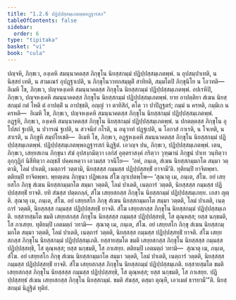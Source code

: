 ```yaml
---
title: "1.2.6 ปฏิปฺปสฺสมฺเภตพฺพอฏฺฐารสก"
tableOfContents: false
sidebar:
  order: 6
type: "tipitaka"
basket: "vi"
book: "cula"
---
```



<DynamicBreadcrumb />

<Division number="19" book="cula">

<Paragraph number="107" book="cula">
ปญฺจหิ, ภิกฺขเว, องฺเคหิ สมนฺนาคตสฺส ภิกฺขุโน นิยสฺสกมฺมํ ปฏิปฺปสฺสมฺเภตพฺพํ. น อุปสมฺปาเทติ, น นิสฺสยํ เทติ, น สามเณรํ อุปฏฺฐาเปติ, น ภิกฺขุโนวาทกสมฺมุติํ สาทิยติ, สมฺมโตปิ ภิกฺขุนิโย น โอวทติ—  อิเมหิ โข, ภิกฺขเว, ปญฺจหงฺเคหิ สมนฺนาคตสฺส ภิกฺขุโน นิยสฺสกมฺมํ ปฏิปฺปสฺสมฺเภตพฺพํ.
</Paragraph>

<Paragraph number="108" book="cula">
อปเรหิปิ, ภิกฺขเว, ปญฺจหงฺเคหิ สมนฺนาคตสฺส ภิกฺขุโน นิยสฺสกมฺมํ ปฏิปฺปสฺสมฺเภตพฺพํ. ยาย อาปตฺติยา สํเฆน นิยสฺสกมฺมํ กตํ โหติ ตํ อาปตฺติํ น อาปชฺชติ, อญฺญํ วา ตาทิสิกํ, ตโต วา ปาปิฏฺฐตรํ; กมฺมํ น ครหติ, กมฺมิเก น ครหติ—  อิเมหิ โข, ภิกฺขเว, ปญฺจหงฺเคหิ สมนฺนาคตสฺส ภิกฺขุโน นิยสฺสกมฺมํ ปฏิปฺปสฺสมฺเภตพฺพํ.
</Paragraph>

<Paragraph number="109" book="cula">
อฏฺฐหิ, ภิกฺขเว, องฺเคหิ สมนฺนาคตสฺส ภิกฺขุโน นิยสฺสกมฺมํ ปฏิปฺปสฺสมฺเภตพฺพํ. น ปกตตฺตสฺส ภิกฺขุโน อุโปสถํ ฐเปติ, น ปวารณํ ฐเปติ, น สวจนียํ กโรติ, น อนุวาทํ ปฏฺฐเปติ, น โอกาสํ กาเรติ, น โจเทติ, น สาเรติ, น ภิกฺขูหิ สมฺปโยเชติ—  อิเมหิ โข, ภิกฺขเว, อฏฺฐหงฺเคหิ สมนฺนาคตสฺส ภิกฺขุโน นิยสฺสกมฺมํ ปฏิปฺปสฺสมฺเภตพฺพํ.

</Paragraph>
</Division>

<Paragraph number="110" type="center" book="cula">
ปฏิปฺปสฺสมฺเภตพฺพอฏฺฐารสกํ นิฏฺฐิตํ.


</Paragraph>

<Division number="20" book="cula">

<Paragraph number="111" book="cula">
เอวญฺจ ปน, ภิกฺขเว, ปฏิปฺปสฺสมฺเภตพฺพํ. เตน, ภิกฺขเว, เสยฺยสเกน ภิกฺขุนา สํฆํ อุปสงฺกมิตฺวา เอกํสํ อุตฺตราสงฺคํ กริตฺวา วุฑฺฒานํ ภิกฺขูนํ ปาเท วนฺทิตฺวา อุกฺกุฏิกํ นิสีทิตฺวา อญฺชลิํ ปคฺคเหตฺวา เอวมสฺส วจนีโย—  ‘อหํ, ภนฺเต, สํเฆน นิยสฺสกมฺมกโต สมฺมา วตฺตามิ, โลมํ ปาเตมิ, เนตฺถารํ วตฺตามิ, นิยสฺสสฺส กมฺมสฺส ปฏิปฺปสฺสทฺธิํ ยาจามี’ติ. ทุติยมฺปิ ยาจิตพฺพา. ตติยมฺปิ ยาจิตพฺพา. พฺยตฺเตน ภิกฺขุนา ปฏิพเลน สํโฆ ญาเปตพฺโพ—
</Paragraph>

<Paragraph number="112" book="cula">
‘สุณาตุ เม, ภนฺเต, สํโฆ. อยํ เสยฺยสโก ภิกฺขุ สํเฆน นิยสฺสกมฺมกโต สมฺมา วตฺตติ, โลมํ ปาเตติ, เนตฺถารํ วตฺตติ, นิยสฺสสฺส กมฺมสฺส ปฏิปฺปสฺสทฺธิํ ยาจติ. ยทิ สํฆสฺส ปตฺตกลฺลํ, สํโฆ เสยฺยสกสฺส ภิกฺขุโน นิยสฺสกมฺมํ ปฏิปฺปสฺสมฺเภยฺย. เอสา ญตฺติ.
</Paragraph>

<Paragraph number="113" book="cula">
สุณาตุ เม, ภนฺเต, สํโฆ. อยํ เสยฺยสโก ภิกฺขุ สํเฆน นิยสฺสกมฺมกโต สมฺมา วตฺตติ, โลมํ ปาเตติ, เนตฺถารํ วตฺตติ, นิยสฺสสฺส กมฺมสฺส ปฏิปฺปสฺสทฺธิํ ยาจติ. สํโฆ เสยฺยสกสฺส ภิกฺขุโน นิยสฺสกมฺมํ ปฏิปฺปสฺสมฺเภติ. ยสฺสายสฺมโต ขมติ เสยฺยสกสฺส ภิกฺขุโน นิยสฺสสฺส กมฺมสฺส ปฏิปฺปสฺสทฺธิ, โส ตุณฺหสฺส; ยสฺส นกฺขมติ, โส ภาเสยฺย.
</Paragraph>

<Paragraph number="114" book="cula">
ทุติยมฺปิ เอตมตฺถํ วทามิ—  สุณาตุ เม, ภนฺเต, สํโฆ. อยํ เสยฺยสโก ภิกฺขุ สํเฆน นิยสฺสกมฺมกโต สมฺมา วตฺตติ, โลมํ ปาเตติ, เนตฺถารํ วตฺตติ, นิยสฺสสฺส กมฺมสฺส ปฏิปฺปสฺสทฺธิํ ยาจติ. สํโฆ เสยฺยสกสฺส ภิกฺขุโน นิยสฺสกมฺมํ ปฏิปฺปสฺสมฺเภติ. ยสฺสายสฺมโต ขมติ เสยฺยสกสฺส ภิกฺขุโน นิยสฺสสฺส กมฺมสฺส ปฏิปฺปสฺสทฺธิ, โส ตุณฺหสฺส; ยสฺส นกฺขมติ, โส ภาเสยฺย.
</Paragraph>

<Paragraph number="115" book="cula">
ตติยมฺปิ เอตมตฺถํ วทามิ—  สุณาตุ เม, ภนฺเต, สํโฆ. อยํ เสยฺยสโก ภิกฺขุ สํเฆน นิยสฺสกมฺมกโต สมฺมา วตฺตติ, โลมํ ปาเตติ, เนตฺถารํ วตฺตติ, นิยสฺสสฺส กมฺมสฺส ปฏิปฺปสฺสทฺธิํ ยาจติ. สํโฆ เสยฺยสกสฺส ภิกฺขุโน นิยสฺสกมฺมํ ปฏิปฺปสฺสมฺเภติ. ยสฺสายสฺมโต ขมติ เสยฺยสกสฺส ภิกฺขุโน นิยสฺสสฺส กมฺมสฺส ปฏิปฺปสฺสทฺธิ, โส ตุณฺหสฺส; ยสฺส นกฺขมติ, โส ภาเสยฺย.
</Paragraph>

<Paragraph number="116" book="cula">
ปฏิปฺปสฺสทฺธํ สํเฆน เสยฺยสกสฺส ภิกฺขุโน นิยสฺสกมฺมํ. ขมติ สํฆสฺส, ตสฺมา ตุณฺหี, เอวเมตํ ธารยามี’”ติ.

</Paragraph>
</Division>

<Paragraph number="117" type="center" book="cula">
นิยสฺสกมฺมํ นิฏฺฐิตํ ทุติยํ.
</Paragraph>